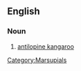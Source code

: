 ==English==
{{wikipedia|Antilopine Wallaroo}}
===Noun===
{{en-noun|sg=[[antilopine]] [[wallaroo]]}}

# [[antilopine kangaroo]]

[[Category:Marsupials]]